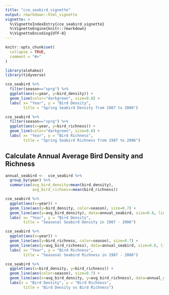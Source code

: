 ```yaml
---
title: "cce_seabird_vignette"
output: rmarkdown::html_vignette
vignette: >
  %\VignetteIndexEntry{cce_seabird_vignette}
  %\VignetteEngine{knitr::rmarkdown}
  %\VignetteEncoding{UTF-8}
---
```


```r
knitr::opts_chunk$set(
  collapse = TRUE,
  comment = "#>"
)
```

```r
library(alohakez)
library(tidyverse)
```

```r
cce_seabird %>%
  filter(season=="sprg") %>%
  ggplot(aes(x=year, y=bird_density)) +
  geom_line(color="darkgreen", size=0.8) +
  labs( x= "Year", y = "Bird Density",
        title = "Spring Seabird Density from 1987 to 2006")
```

```r
cce_seabird %>%
  filter(season=="sprg") %>%
  ggplot(aes(x=year, y=bird_richness)) +
  geom_line(color="darkgreen", size=0.8) +
  labs( x= "Year", y = "Bird Richness",
        title = "Spring Seabird Richness from 1987 to 2006")
```

## Calculate Annual Average Bird Density and Richness
```r
annual_seabird <-  cce_seabird %>%
  group_by(year) %>%
  summarise(avg_bird_density=mean(bird_density),
            avg_bird_richness=mean(bird_richness))
```

```r
cce_seabird %>%
  ggplot(aes(x=year)) +
  geom_line(aes(y=bird_density, color=season), size=0.7) +
  geom_line(aes(y=avg_bird_density), data=annual_seabird, size=0.8, linetype="dotdash") +
  labs( x= "Year", y = "Bird Density",
        title = "Seasonal Seabird Density in 1987 - 2006")

cce_seabird %>%
  ggplot(aes(x=year)) +
  geom_line(aes(y=bird_richness, color=season), size=0.7) +
  geom_line(aes(y=avg_bird_richness), data=annual_seabird, size=0.8, linetype="dotdash") +
  labs( x= "Year", y = "Bird Richness",
        title = "Seasonal Seabird Richness in 1987 - 2006")
```

```r
cce_seabird %>%
  ggplot(aes(x=bird_density, y=bird_richness)) +
  geom_line(aes(color=season), size=0.7) +
  geom_line(aes(x=avg_bird_density, y=avg_bird_richness), data=annual_seabird, size=0.8, linetype="dotdash") +
  labs(x = "Bird Density", y = "Bird Richness",
        title = "Bird Density vs Bird Richness")
```

